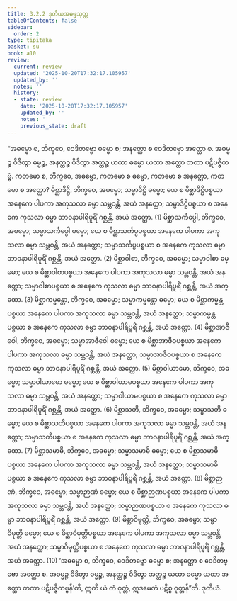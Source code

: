 ```yaml
---
title: 3.2.2 ဒုတိယအဓမ္မသုတ္တ
tableOfContents: false
sidebar:
  order: 2
type: tipitaka
basket: su
book: a10
review:
  current: review
  updated: '2025-10-20T17:32:17.105957'
  updated_by: ''
  notes: ''
  history:
  - state: review
    date: '2025-10-20T17:32:17.105957'
    updated_by: ''
    notes: ''
    previous_state: draft
---
```



<DynamicBreadcrumb />


<ReviewStatus review={frontmatter.review} showDetails={true} />

<HypothesisAnnotation frontmatter={frontmatter} />

<Division number="114" book="a10" e="ch" v="17" p="437">

<Paragraph number="991" book="a10">
“အဓမ္မော စ, ဘိက္ခဝေ, ဝေဒိတဗ္ဗော ဓမ္မော စ; အနတ္ထော စ ဝေဒိတဗ္ဗော အတ္ထော စ. အဓမ္မဉ္စ ဝိဒိတွာ ဓမ္မဉ္စ, အနတ္ထဉ္စ ဝိဒိတွာ အတ္ထဉ္စ ယထာ ဓမ္မော ယထာ အတ္ထော တထာ ပဋိပဇ္ဇိတဗ္ဗံ.
</Paragraph>

<Paragraph number="992" book="a10">
ကတမော စ, ဘိက္ခဝေ, အဓမ္မော, ကတမော စ ဓမ္မော, ကတမော စ အနတ္ထော, ကတမော စ အတ္ထော?
</Paragraph>

<Paragraph number="993" book="a10">
မိစ္ဆာဒိဋ္ဌိ, ဘိက္ခဝေ, အဓမ္မော; သမ္မာဒိဋ္ဌိ ဓမ္မော; ယေ စ မိစ္ဆာဒိဋ္ဌိပစ္စယာ အနေကေ ပါပကာ အကုသလာ ဓမ္မာ သမ္ဘဝန္တိ, အယံ အနတ္ထော; သမ္မာဒိဋ္ဌိပစ္စယာ စ အနေကေ ကုသလာ ဓမ္မာ ဘာဝနာပါရိပူရိံ ဂစ္ဆန္တိ, အယံ အတ္ထော. (1)
</Paragraph>

<Paragraph number="994" book="a10">
မိစ္ဆာသင်္ကပ္ပေါ, ဘိက္ခဝေ, အဓမ္မော; သမ္မာသင်္ကပ္ပေါ ဓမ္မော; ယေ စ မိစ္ဆာသင်္ကပ္ပပစ္စယာ အနေကေ ပါပကာ အကုသလာ ဓမ္မာ သမ္ဘဝန္တိ, အယံ အနတ္ထော; သမ္မာသင်္ကပ္ပပစ္စယာ စ အနေကေ ကုသလာ ဓမ္မာ ဘာဝနာပါရိပူရိံ ဂစ္ဆန္တိ, အယံ အတ္ထော. (2)
</Paragraph>

<Paragraph number="995" book="a10">
မိစ္ဆာဝါစာ, ဘိက္ခဝေ, အဓမ္မော; သမ္မာဝါစာ ဓမ္မော; ယေ စ မိစ္ဆာဝါစာပစ္စယာ အနေကေ ပါပကာ အကုသလာ ဓမ္မာ သမ္ဘဝန္တိ, အယံ အနတ္ထော; သမ္မာဝါစာပစ္စယာ စ အနေကေ ကုသလာ ဓမ္မာ ဘာဝနာပါရိပူရိံ ဂစ္ဆန္တိ, အယံ အတ္ထော. (3)
</Paragraph>

<Paragraph number="996" book="a10">
မိစ္ဆာကမ္မန္တော, ဘိက္ခဝေ, အဓမ္မော; သမ္မာကမ္မန္တော ဓမ္မော; ယေ စ မိစ္ဆာကမ္မန္တပစ္စယာ အနေကေ ပါပကာ အကုသလာ ဓမ္မာ သမ္ဘဝန္တိ, အယံ အနတ္ထော; သမ္မာကမ္မန္တပစ္စယာ စ အနေကေ ကုသလာ ဓမ္မာ ဘာဝနာပါရိပူရိံ ဂစ္ဆန္တိ, အယံ အတ္ထော. (4)
</Paragraph>

<Paragraph number="997" book="a10">
မိစ္ဆာအာဇီဝေါ, ဘိက္ခဝေ, အဓမ္မော; သမ္မာအာဇီဝေါ ဓမ္မော; ယေ စ မိစ္ဆာအာဇီဝပစ္စယာ အနေကေ ပါပကာ အကုသလာ ဓမ္မာ သမ္ဘဝန္တိ, အယံ အနတ္ထော; သမ္မာအာဇီဝပစ္စယာ စ အနေကေ ကုသလာ ဓမ္မာ ဘာဝနာပါရိပူရိံ ဂစ္ဆန္တိ, အယံ အတ္ထော. (5)
</Paragraph>

<Paragraph number="998" book="a10">
မိစ္ဆာဝါယာမော, ဘိက္ခဝေ, အဓမ္မော; သမ္မာဝါယာမော ဓမ္မော; ယေ စ မိစ္ဆာဝါယာမပစ္စယာ အနေကေ ပါပကာ အကုသလာ ဓမ္မာ သမ္ဘဝန္တိ, အယံ အနတ္ထော; သမ္မာဝါယာမပစ္စယာ စ အနေကေ ကုသလာ ဓမ္မာ ဘာဝနာပါရိပူရိံ ဂစ္ဆန္တိ, အယံ အတ္ထော. (6)
</Paragraph>

<Paragraph number="999" book="a10">
မိစ္ဆာသတိ, ဘိက္ခဝေ, အဓမ္မော; သမ္မာသတိ ဓမ္မော; ယေ စ မိစ္ဆာသတိပစ္စယာ အနေကေ ပါပကာ အကုသလာ ဓမ္မာ သမ္ဘဝန္တိ, အယံ အနတ္ထော; သမ္မာသတိပစ္စယာ စ အနေကေ ကုသလာ ဓမ္မာ ဘာဝနာပါရိပူရိံ ဂစ္ဆန္တိ, အယံ အတ္ထော. (7)
</Paragraph>

<Paragraph number="1000" book="a10">
မိစ္ဆာသမာဓိ, ဘိက္ခဝေ, အဓမ္မော; သမ္မာသမာဓိ ဓမ္မော; ယေ စ မိစ္ဆာသမာဓိပစ္စယာ အနေကေ ပါပကာ အကုသလာ ဓမ္မာ သမ္ဘဝန္တိ, အယံ အနတ္ထော; သမ္မာသမာဓိပစ္စယာ စ အနေကေ ကုသလာ ဓမ္မာ ဘာဝနာပါရိပူရိံ ဂစ္ဆန္တိ, အယံ အတ္ထော. (8)
</Paragraph>

<Paragraph number="1001" book="a10">
မိစ္ဆာဉာဏံ, ဘိက္ခဝေ, အဓမ္မော; သမ္မာဉာဏံ ဓမ္မော; ယေ စ မိစ္ဆာဉာဏပစ္စယာ အနေကေ ပါပကာ အကုသလာ ဓမ္မာ သမ္ဘဝန္တိ, အယံ အနတ္ထော; သမ္မာဉာဏပစ္စယာ စ အနေကေ ကုသလာ ဓမ္မာ ဘာဝနာပါရိပူရိံ ဂစ္ဆန္တိ, အယံ အတ္ထော. (9)
</Paragraph>

<Paragraph number="1002" book="a10">
မိစ္ဆာဝိမုတ္တိ, ဘိက္ခဝေ, အဓမ္မော; သမ္မာဝိမုတ္တိ ဓမ္မော; ယေ စ မိစ္ဆာဝိမုတ္တိပစ္စယာ အနေကေ ပါပကာ အကုသလာ ဓမ္မာ သမ္ဘဝန္တိ, အယံ အနတ္ထော; သမ္မာဝိမုတ္တိပစ္စယာ စ အနေကေ ကုသလာ ဓမ္မာ ဘာဝနာပါရိပူရိံ ဂစ္ဆန္တိ, အယံ အတ္ထော. (10)
</Paragraph>

<Paragraph number="1003" book="a10">
‘အဓမ္မော စ, ဘိက္ခဝေ, ဝေဒိတဗ္ဗော ဓမ္မော စ; အနတ္ထော စ ဝေဒိတဗ္ဗော အတ္ထော စ. အဓမ္မဉ္စ ဝိဒိတွာ ဓမ္မဉ္စ, အနတ္ထဉ္စ ဝိဒိတွာ အတ္ထဉ္စ ယထာ ဓမ္မော ယထာ အတ္ထော တထာ ပဋိပဇ္ဇိတဗ္ဗန်’တိ, ဣတိ ယံ တံ ဝုတ္တံ, ဣဒမေတံ ပဋိစ္စ ဝုတ္တန်”တိ.

</Paragraph>
</Division>

<Paragraph number="1004" type="center" book="a10">
ဒုတိယံ.
</Paragraph>